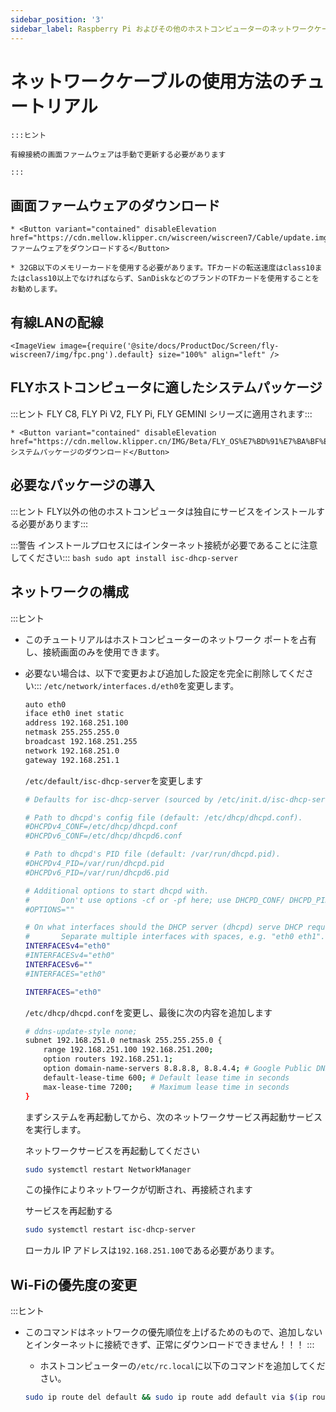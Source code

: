```yaml
---
sidebar_position: '3'
sidebar_label: Raspberry Pi およびその他のホストコンピューターのネットワークケーブルの使用に関するチュートリアル
---
```



# ネットワークケーブルの使用方法のチュートリアル

```
:::ヒント

有線接続の画面ファームウェアは手動で更新する必要があります

:::
```

## 画面ファームウェアのダウンロード

```
* <Button variant="contained" disableElevation href="https://cdn.mellow.klipper.cn/wiscreen/wiscreen7/Cable/update.img">ファームウェアをダウンロードする</Button>

* 32GB以下のメモリーカードを使用する必要があります。TFカードの転送速度はclass10またはclass10以上でなければならず、SanDiskなどのブランドのTFカードを使用することをお勧めします。
```

## 有線LANの配線

```
<ImageView image={require('@site/docs/ProductDoc/Screen/fly-wiscreen7/img/fpc.png').default} size="100%" align="left" />
```

## FLYホストコンピュータに適したシステムパッケージ

:::ヒント FLY C8, FLY Pi V2, FLY Pi, FLY GEMINI シリーズに適用されます:::

```
* <Button variant="contained" disableElevation href="https://cdn.mellow.klipper.cn/IMG/Beta/FLY_OS%E7%BD%91%E7%BA%BF%E5%B1%8F%E7%B3%BB%E7%BB%9F.img.xz">システムパッケージのダウンロード</Button>
```

## 必要なパッケージの導入

:::ヒント FLY以外の他のホストコンピュータは独自にサービスをインストールする必要があります:::

:::警告 インストールプロセスにはインターネット接続が必要であることに注意してください::: `bash sudo apt install isc-dhcp-server`

## ネットワークの構成

:::ヒント

- このチュートリアルはホストコンピューターのネットワーク ポートを占有し、接続画面のみを使用できます。

- 必要ない場合は、以下で変更および追加した設定を完全に削除してください::: `/etc/network/interfaces.d/eth0`を変更します。

    ```bash
    auto eth0
    iface eth0 inet static
    address 192.168.251.100
    netmask 255.255.255.0
    broadcast 192.168.251.255
    network 192.168.251.0
    gateway 192.168.251.1
    ```

    `/etc/default/isc-dhcp-server`を変更します

    ```bash
    # Defaults for isc-dhcp-server (sourced by /etc/init.d/isc-dhcp-server)

    # Path to dhcpd's config file (default: /etc/dhcp/dhcpd.conf).
    #DHCPDv4_CONF=/etc/dhcp/dhcpd.conf
    #DHCPDv6_CONF=/etc/dhcp/dhcpd6.conf

    # Path to dhcpd's PID file (default: /var/run/dhcpd.pid).
    #DHCPDv4_PID=/var/run/dhcpd.pid
    #DHCPDv6_PID=/var/run/dhcpd6.pid

    # Additional options to start dhcpd with.
    #       Don't use options -cf or -pf here; use DHCPD_CONF/ DHCPD_PID instead
    #OPTIONS=""

    # On what interfaces should the DHCP server (dhcpd) serve DHCP requests?
    #       Separate multiple interfaces with spaces, e.g. "eth0 eth1".
    INTERFACESv4="eth0"
    #INTERFACESv4="eth0"
    INTERFACESv6=""
    #INTERFACES="eth0"

    INTERFACES="eth0"
    ```

    `/etc/dhcp/dhcpd.conf`を変更し、最後に次の内容を追加します

    ```bash
    # ddns-update-style none;
    subnet 192.168.251.0 netmask 255.255.255.0 {
        range 192.168.251.100 192.168.251.200;
        option routers 192.168.251.1;
        option domain-name-servers 8.8.8.8, 8.8.4.4; # Google Public DNS as an example
        default-lease-time 600; # Default lease time in seconds
        max-lease-time 7200;    # Maximum lease time in seconds
    }
    ```

    まずシステムを再起動してから、次のネットワークサービス再起動サービスを実行します。

    ネットワークサービスを再起動してください

    ```bash
    sudo systemctl restart NetworkManager
    ```

    この操作によりネットワークが切断され、再接続されます

    サービスを再起動する

    ```bash
    sudo systemctl restart isc-dhcp-server
    ```

    ローカル IP アドレスは`192.168.251.100`である必要があります。

## Wi-Fiの優先度の変更

:::ヒント

- このコマンドはネットワークの優先順位を上げるためのもので、追加しないとインターネットに接続できず、正常にダウンロードできません！！！ :::

    - ホストコンピューターの`/etc/rc.local`に以下のコマンドを追加してください。

    ```bash
    sudo ip route del default && sudo ip route add default via $(ip route show dev wlan0 | grep 'default via' | awk 'NR==1 {print $3}') dev wlan0
    ```
